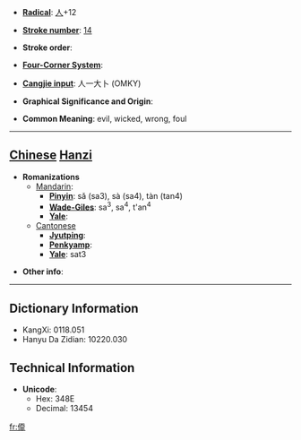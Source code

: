 * '''[[Wiktionary:Chinese radical index| Radical]]''': [[Wiktionary:Chinese radical index 人|人]]+12

* '''[[Wiktionary:Chinese total strokes index|Stroke number]]''': [[Wiktionary:Chinese total strokes index 14|14]]

* '''Stroke order''': 

* '''[[Wiktionary:Chinese four corner index|Four-Corner System]]''': 

* '''[[Wiktionary:Chinese Cangjie index|Cangjie input]]''': 人一大卜 (OMKY)

* '''Graphical Significance and Origin''': 

* '''Common Meaning''': evil, wicked, wrong, foul

----

== [[Chinese]] [[Hanzi]] ==

* '''Romanizations'''
** [[Mandarin]]:
*** '''[[Pinyin]]''': sǎ (sa3), sà (sa4), tàn (tan4)
*** '''[[Wade-Giles]]''': sa<sup>3</sup>, sa<sup>4</sup>, t'an<sup>4</sup>
*** '''[[Yale]]''': 
**[[Cantonese]]
***'''[[Jyutping]]''':
***'''[[Penkyamp]]''': 
***'''[[Yale]]''': sat3

* '''Other info''': 

----

== Dictionary Information ==

* KangXi: 0118.051
* Hanyu Da Zidian: 10220.030

== Technical Information ==

* '''Unicode''':
** Hex: 348E
** Decimal: 13454
[[fr:㒎]]
